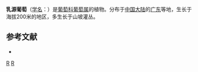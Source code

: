 {{Speciesbox 
| taxon = Vitis ruyuanensis
| authority = [[李朝銮|C. L. Li]]
}}
'''乳源葡萄'''（[[学名|学名]]：{{lang|la|''Vitis ruyuanensis''}}）是[[葡萄科|葡萄科]][[葡萄属|葡萄属]]的植物。分布于[[中国大陆|中国大陆]]的[[广东|广东]]等地，生长于海拔200米的地区，多生长于山坡灌丛。

== 参考文献 ==
<div class="references-small">
* {{cite web| url =http://www.bioinfo.cn/db05/KmzwSpecies.php?action=view&id=29048| title =乳源葡萄| work =《中国高等植物数据库全库》| publisher =中国科学院微生物研究所| author =昆明植物研究所| accessdate =2009-02-26| deadurl =yes| archiveurl =https://web.archive.org/web/20160305002719/http://www.bioinfo.cn/db05/KmzwSpecies.php?action=view&id=29048| archivedate =2016-03-05}}
</div>

{{Vitis}}
{{Taxonbar|from=Q7937118}}

[[Category:葡萄属|R]]
[[Category:广东植物|R]]